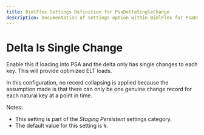 ```yaml
---
title: BimlFlex Settings Definition for PsaDeltaSingleChange
description: Documentation of settings option within BimlFlex for PsaDeltaSingleChange
---
```

<head>
  <meta name="varigenceProduct" content="BimlFlex"></meta>
  <meta name="varigenceArticleType" content="Reference"></meta>
</head>

# Delta Is Single Change

Enable this if loading into PSA and the delta only has single changes to each key. This will provide optimized ELT loads.

In this configuration, no record collapsing is applied because the assumption made is that there can only be one genuine change record for each natural key at a point in time.

Notes:

* This setting is part of the *Staging Persistent* settings category.
* The default value for this setting is `N`.
